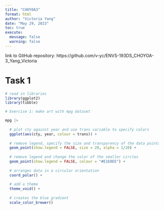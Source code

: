 ```yaml
---
title: "CHOYOA3"
format: html
author: "Victoria Yang"
date: "May 29, 2023"
toc: true
execute:
  message: false
  warning: false
---
```


link to GitHub repository:
https://github.com/v-yc/ENVS-193DS_CHOYOA-3_Yang_Victoria

# Task 1

```r

# read in libraries
library(ggplot2)
library(tibble)

```

```r

# Exercise 1: make art with mpg dataset

mpg |>
  
  # plot cty against year and use trans variable to specify colors
  ggplot(aes(cty, year, colour = trans)) + 
  
  # remove legend, specify the size and transparency of the data points (bigger circles)
  geom_point(show.legend = FALSE, size = 20, alpha = 1/20) + 
  
  # remove legend and change the color of the smaller circles
  geom_point(show.legend = FALSE, colour = "#E1E8EE") + 
  
  # arranges data in a circular orientation
  coord_polar() + 
  
  # add a theme
  theme_void() + 
  
  # creates the blue gradient
  scale_color_brewer()

```





